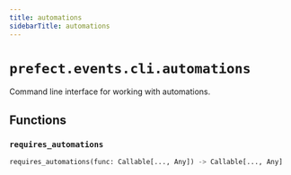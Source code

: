 ```yaml
---
title: automations
sidebarTitle: automations
---
```


# `prefect.events.cli.automations`



Command line interface for working with automations.


## Functions

### `requires_automations` <sup><a href="https://github.com/prefecthq/prefect/blob/main/src/prefect/events/cli/automations.py#L31" target="_blank"><Icon icon="github" size="14" /></a></sup>

```python
requires_automations(func: Callable[..., Any]) -> Callable[..., Any]
```
